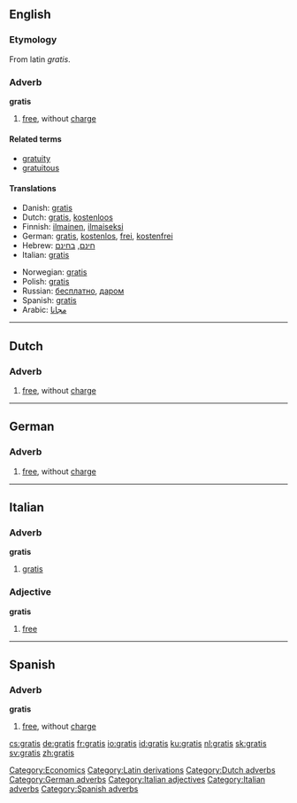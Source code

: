 ==English==
===Etymology===
From latin ''gratis''.

===Adverb===
'''gratis'''

# [[free]], without [[charge]]

====Related terms====
*[[gratuity]]
*[[gratuitous]]

====Translations====
{{top}}
*Danish: [[gratis#Danish|gratis]]
*Dutch: [[gratis#Dutch|gratis]], [[kostenloos]]
*Finnish: [[ilmainen]], [[ilmaiseksi]]
*German: [[gratis#German|gratis]], [[kostenlos]], [[frei]], [[kostenfrei]]
*Hebrew: [[חינם]], [[בחינם]]
*Italian: [[gratis#Italian|gratis]]
{{mid}}
*Norwegian: [[gratis#Norwegian|gratis]]
*Polish: [[gratis#Polish|gratis]]
*Russian: [[бесплатно]], [[даром]]
*Spanish: [[gratis#Spanish|gratis]]
*Arabic: [[Magannan#Arabic|مجانا]]
{{bottom}}

[[Category:Economics]]
[[Category:Latin derivations]]

----

==Dutch==
===Adverb===

# [[free]], without [[charge]]

[[Category:Dutch adverbs]]

----

==German==
===Adverb===

# [[free]], without [[charge]]

[[Category:German adverbs]]

----

==Italian==
===Adverb===
'''gratis'''

# [[gratis#English|gratis]]

===Adjective===
'''gratis'''

# [[free]]

[[Category:Italian adjectives]]
[[Category:Italian adverbs]]

----

==Spanish==
===Adverb===
'''gratis'''

# [[free]], without [[charge]]

[[Category:Spanish adverbs]]

[[cs:gratis]]
[[de:gratis]]
[[fr:gratis]]
[[io:gratis]]
[[id:gratis]]
[[ku:gratis]]
[[nl:gratis]]
[[sk:gratis]]
[[sv:gratis]]
[[zh:gratis]]
